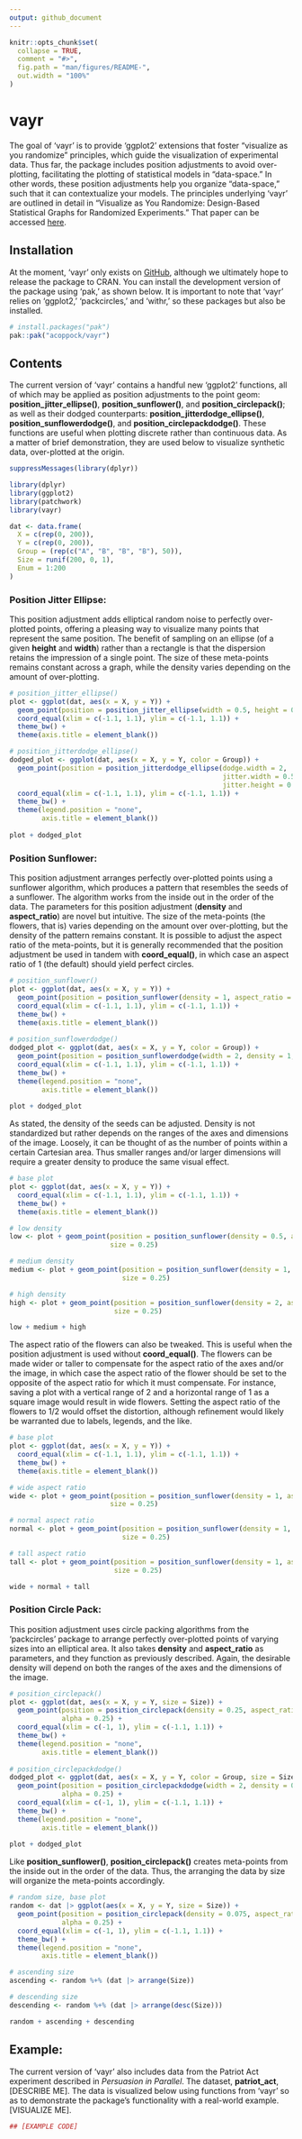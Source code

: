 ```yaml
---
output: github_document
---
```


<!-- README.md is generated from README.Rmd. Please edit that file -->

```r
knitr::opts_chunk$set(
  collapse = TRUE,
  comment = "#>",
  fig.path = "man/figures/README-",
  out.width = "100%"
)
```

# vayr

<!-- badges: start -->
<!-- badges: end -->

The goal of 'vayr' is to provide 'ggplot2' extensions that foster "visualize as you randomize" principles,
which guide the visualization of experimental data. Thus far, the package includes position adjustments
to avoid over-plotting, facilitating the plotting of statistical models in "data-space." In other words,
these position adjustments help you organize "data-space," such that it can contextualize your models.
The principles underlying 'vayr' are outlined in detail in 
"Visualize as You Randomize: Design-Based Statistical Graphs for Randomized Experiments."
That paper can be accessed [here](https://alexandercoppock.com/coppock_2020.pdf).


## Installation

At the moment, 'vayr' only exists on [GitHub](https://github.com/), 
although we ultimately hope to release the package to CRAN.
You can install the development version of the package using 'pak,'
as shown below. It is important to note that 'vayr' relies on
'ggplot2,' 'packcircles,' and 'withr,' so these packages but also be installed.

``` r
# install.packages("pak")
pak::pak("acoppock/vayr")
```

## Contents

The current version of 'vayr' contains a handful new 'ggplot2' functions, all of which may be applied 
as position adjustments to the point geom: **position_jitter_ellipse()**,
**position_sunflower()**, and **position_circlepack()**; as well as their dodged counterparts: 
**position_jitterdodge_ellipse()**, **position_sunflowerdodge()**, and **position_circlepackdodge()**. 
These functions are useful when plotting discrete rather than continuous data.
As a matter of brief demonstration, they are used below to visualize synthetic data,
over-plotted at the origin.

```r
suppressMessages(library(dplyr))
```

```r
library(dplyr)
library(ggplot2)
library(patchwork)
library(vayr)

dat <- data.frame(
  X = c(rep(0, 200)),
  Y = c(rep(0, 200)),
  Group = (rep(c("A", "B", "B", "B"), 50)),
  Size = runif(200, 0, 1),
  Enum = 1:200
)
```

### Position Jitter Ellipse:

This position adjustment adds elliptical random noise to perfectly over-plotted points, offering
a pleasing way to visualize many points that represent the same position. The benefit of
sampling on an ellipse (of a given **height** and **width**) rather than a rectangle is that the dispersion retains the 
impression of a single point. The size of these meta-points remains constant across a graph,
while the density varies depending on the amount of over-plotting.

```r
# position_jitter_ellipse()
plot <- ggplot(dat, aes(x = X, y = Y)) +
  geom_point(position = position_jitter_ellipse(width = 0.5, height = 0.5)) +
  coord_equal(xlim = c(-1.1, 1.1), ylim = c(-1.1, 1.1)) +
  theme_bw() +
  theme(axis.title = element_blank())

# position_jitterdodge_ellipse()
dodged_plot <- ggplot(dat, aes(x = X, y = Y, color = Group)) +
  geom_point(position = position_jitterdodge_ellipse(dodge.width = 2, 
                                                     jitter.width = 0.5, 
                                                     jitter.height = 0.5)) +
  coord_equal(xlim = c(-1.1, 1.1), ylim = c(-1.1, 1.1)) +
  theme_bw() +
  theme(legend.position = "none",
        axis.title = element_blank())
  
plot + dodged_plot
```

### Position Sunflower:

This position adjustment arranges perfectly over-plotted points using a sunflower algorithm, 
which produces a pattern that resembles the seeds of a sunflower. The algorithm works 
from the inside out in the order of the data. The parameters for this position adjustment 
(**density** and **aspect_ratio**) are novel but intuitive. The size of the meta-points 
(the flowers, that is) varies depending on the amount over over-plotting, but the density of
the pattern remains constant. It is possible to adjust the aspect ratio of the meta-points,
but it is generally recommended that the position adjustment be used in tandem with **coord_equal()**, 
in which case an aspect ratio of 1 (the default) should yield perfect circles.


```r
# position_sunflower()
plot <- ggplot(dat, aes(x = X, y = Y)) +
  geom_point(position = position_sunflower(density = 1, aspect_ratio = 1)) +
  coord_equal(xlim = c(-1.1, 1.1), ylim = c(-1.1, 1.1)) +
  theme_bw() +
  theme(axis.title = element_blank())
  
# position_sunflowerdodge()
dodged_plot <- ggplot(dat, aes(x = X, y = Y, color = Group)) +
  geom_point(position = position_sunflowerdodge(width = 2, density = 1, aspect_ratio = 1)) +
  coord_equal(xlim = c(-1.1, 1.1), ylim = c(-1.1, 1.1)) +
  theme_bw() + 
  theme(legend.position = "none",
        axis.title = element_blank())
  
plot + dodged_plot
```

As stated, the density of the seeds can be adjusted. Density is not standardized
but rather depends on the ranges of the axes and dimensions of the image. Loosely,
it can be thought of as the number of points within a certain Cartesian area.
Thus smaller ranges and/or larger dimensions will require a greater density to produce the same
visual effect.

```r
# base plot
plot <- ggplot(dat, aes(x = X, y = Y)) +
  coord_equal(xlim = c(-1.1, 1.1), ylim = c(-1.1, 1.1)) +
  theme_bw() +
  theme(axis.title = element_blank())

# low density
low <- plot + geom_point(position = position_sunflower(density = 0.5, aspect_ratio = 1),
                         size = 0.25)

# medium density
medium <- plot + geom_point(position = position_sunflower(density = 1, aspect_ratio = 1),
                            size = 0.25)

# high density
high <- plot + geom_point(position = position_sunflower(density = 2, aspect_ratio = 1),
                          size = 0.25)

low + medium + high
```

The aspect ratio of the flowers can also be tweaked. This is useful when the position adjustment
is used without **coord_equal()**. The flowers can be made wider or taller to compensate for the
aspect ratio of the axes and/or the image, in which case the aspect ratio of the flower should be 
set to the opposite of the aspect ratio for which it must compensate. For instance, saving a plot with a 
vertical range of 2 and a horizontal range of 1 as a square image would result in wide flowers. 
Setting the aspect ratio of the flowers to 1/2 would offset the distortion, although refinement 
would likely be warranted due to labels, legends, and the like.

```r
# base plot
plot <- ggplot(dat, aes(x = X, y = Y)) +
  coord_equal(xlim = c(-1.1, 1.1), ylim = c(-1.1, 1.1)) +
  theme_bw() +
  theme(axis.title = element_blank())

# wide aspect ratio 
wide <- plot + geom_point(position = position_sunflower(density = 1, aspect_ratio = 0.5),
                         size = 0.25)

# normal aspect ratio
normal <- plot + geom_point(position = position_sunflower(density = 1, aspect_ratio = 1),
                            size = 0.25)

# tall aspect ratio
tall <- plot + geom_point(position = position_sunflower(density = 1, aspect_ratio = 2),
                          size = 0.25)

wide + normal + tall
```

### Position Circle Pack:

This position adjustment uses circle packing algorithms from the 'packcircles' package
to arrange perfectly over-plotted points of varying sizes into an elliptical area. 
It also takes **density** and **aspect_ratio** as parameters, and they function as
previously described. Again, the desirable density will depend on both the ranges of the axes 
and the dimensions of the image.

```r
# position_circlepack()
plot <- ggplot(dat, aes(x = X, y = Y, size = Size)) +
  geom_point(position = position_circlepack(density = 0.25, aspect_ratio = 1),
             alpha = 0.25) +
  coord_equal(xlim = c(-1, 1), ylim = c(-1.1, 1.1)) +
  theme_bw() +
  theme(legend.position = "none",
        axis.title = element_blank())
  
# position_circlepackdodge()
dodged_plot <- ggplot(dat, aes(x = X, y = Y, color = Group, size = Size)) +
  geom_point(position = position_circlepackdodge(width = 2, density = 0.25, aspect_ratio = 1),
             alpha = 0.25) +
  coord_equal(xlim = c(-1, 1), ylim = c(-1.1, 1.1)) +
  theme_bw() + 
  theme(legend.position = "none",
        axis.title = element_blank())
  
plot + dodged_plot
```

Like **position_sunflower()**, **position_circlepack()** creates meta-points from
the inside out in the order of the data. Thus, the arranging the data by size will
organize the meta-points accordingly.

```r
# random size, base plot
random <- dat |> ggplot(aes(x = X, y = Y, size = Size)) +
  geom_point(position = position_circlepack(density = 0.075, aspect_ratio = 1),
             alpha = 0.25) +
  coord_equal(xlim = c(-1, 1), ylim = c(-1.1, 1.1)) +
  theme_bw() +
  theme(legend.position = "none",
        axis.title = element_blank())

# ascending size
ascending <- random %+% (dat |> arrange(Size))

# descending size
descending <- random %+% (dat |> arrange(desc(Size)))

random + ascending + descending
```

## Example:

The current version of 'vayr' also includes data from the Patriot Act experiment described in
*Persuasion in Parallel*. The dataset, **patriot_act**, [DESCRIBE ME]. 
The data is visualized below using functions from 'vayr' so as to demonstrate the package's 
functionality with a real-world example. [VISUALIZE ME].

```r
## [EXAMPLE CODE]
```

